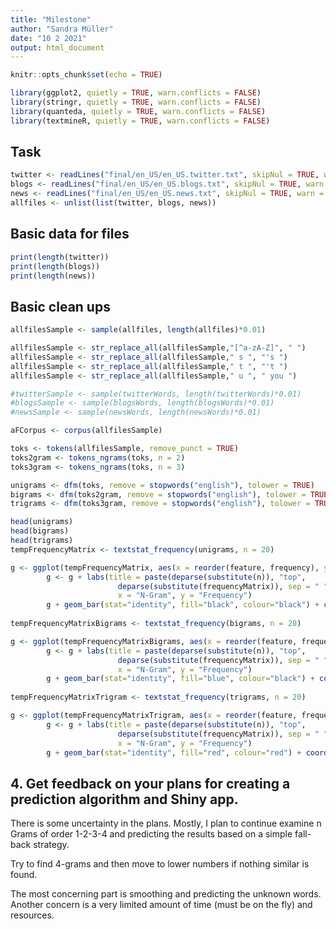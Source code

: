 ```yaml
---
title: "Milestone"
author: "Sandra Müller"
date: "10 2 2021"
output: html_document
---
```


```r
knitr::opts_chunk$set(echo = TRUE)
```
```r
library(ggplot2, quietly = TRUE, warn.conflicts = FALSE)
library(stringr, quietly = TRUE, warn.conflicts = FALSE)
library(quanteda, quietly = TRUE, warn.conflicts = FALSE)
library(textmineR, quietly = TRUE, warn.conflicts = FALSE)
```
    
## Task

```r

twitter <- readLines("final/en_US/en_US.twitter.txt", skipNul = TRUE, warn = FALSE)
blogs <- readLines("final/en_US/en_US.blogs.txt", skipNul = TRUE, warn = FALSE)
news <- readLines("final/en_US/en_US.news.txt", skipNul = TRUE, warn = FALSE)
allfiles <- unlist(list(twitter, blogs, news))
```

## Basic data for files

```r
print(length(twitter))
print(length(blogs))
print(length(news))


```

## Basic clean ups

```r

allfilesSample <- sample(allfiles, length(allfiles)*0.01)

allfilesSample <- str_replace_all(allfilesSample,"[^a-zA-Z]", " ")
allfilesSample <- str_replace_all(allfilesSample," s ", "'s ")
allfilesSample <- str_replace_all(allfilesSample," t ", "'t ")
allfilesSample <- str_replace_all(allfilesSample," u ", " you ")

```


```r
#twitterSample <- sample(twitterWords, length(twitterWords)*0.01)
#blogsSample <- sample(blogsWords, length(blogsWords)*0.01)
#newsSample <- sample(newsWords, length(newsWords)*0.01)

```

```r
aFCorpus <- corpus(allfilesSample)

toks <- tokens(allfilesSample, remove_punct = TRUE)
toks2gram <- tokens_ngrams(toks, n = 2)
toks3gram <- tokens_ngrams(toks, n = 3)

unigrams <- dfm(toks, remove = stopwords("english"), tolower = TRUE)
bigrams <- dfm(toks2gram, remove = stopwords("english"), tolower = TRUE)
trigrams <- dfm(toks3gram, remove = stopwords("english"), tolower = TRUE)
```

```r
head(unigrams)
head(bigrams)
head(trigrams)
tempFrequencyMatrix <- textstat_frequency(unigrams, n = 20)

g <- ggplot(tempFrequencyMatrix, aes(x = reorder(feature, frequency), y = frequency))
        g <- g + labs(title = paste(deparse(substitute(n)), "top", 
                        deparse(substitute(frequencyMatrix)), sep = " "),
                        x = "N-Gram", y = "Frequency")
        g + geom_bar(stat="identity", fill="black", colour="black") + coord_flip()  
        
tempFrequencyMatrixBigrams <- textstat_frequency(bigrams, n = 20)

g <- ggplot(tempFrequencyMatrixBigrams, aes(x = reorder(feature, frequency), y = frequency))
        g <- g + labs(title = paste(deparse(substitute(n)), "top", 
                        deparse(substitute(frequencyMatrix)), sep = " "),
                        x = "N-Gram", y = "Frequency")
        g + geom_bar(stat="identity", fill="blue", colour="black") + coord_flip()       
        
tempFrequencyMatrixTrigram <- textstat_frequency(trigrams, n = 20)

g <- ggplot(tempFrequencyMatrixTrigram, aes(x = reorder(feature, frequency), y = frequency))
        g <- g + labs(title = paste(deparse(substitute(n)), "top", 
                        deparse(substitute(frequencyMatrix)), sep = " "),
                        x = "N-Gram", y = "Frequency")
        g + geom_bar(stat="identity", fill="red", colour="red") + coord_flip()           
```



## 4. Get feedback on your plans for creating a prediction algorithm and Shiny app. ##

There is some uncertainty in the plans. Mostly, I plan to continue examine n Grams
of order 1-2-3-4 and predicting the results based on a simple fall-back strategy.

Try to find 4-grams and then move to lower numbers if nothing similar is found.

The most concerning part is smoothing and predicting the unknown words.
Another concern is a very limited amount of time (must be on the fly) and resources.